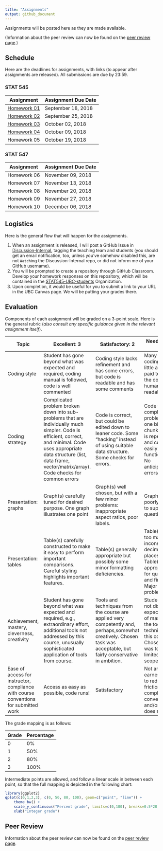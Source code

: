 ```yaml
---
title: "Assignments"
output: github_document
---
```


Assignments will be posted here as they are made available. 

(Information about the peer review can now be found on the [peer review page](peer-review.html).)

## Schedule

Here are the deadlines for assignments, with links (to appear after assignments are released). All submissions are due by 23:59.


### STAT 545

| Assignment                    | Assignment Due Date |
|-------------------------------|---------------------|
| [Homework 01](hw01/hw01.html) | September 18, 2018  |
| [Homework 02](hw02/hw02.html) | September 25, 2018  |
| [Homework 03](hw03/hw03.html) | October 02, 2018    |
| [Homework 04](hw04/hw04.html) | October 09, 2018    |
| Homework 05                   | October 19, 2018    |

### STAT 547

| Assignment  | Assignment Due Date |
|-------------|---------------------|
| Homework 06 | November 09, 2018   |
| Homework 07 | November 13, 2018   |
| Homework 08 | November 20, 2018   |
| Homework 09 | November 27, 2018   |
| Homework 10 | December 06, 2018   |


## Logistics

Here is the general flow that will happen for the assignments.

1.  When an assignment is released, I will post a GitHub Issue in [Discussion-Internal](https://github.com/STAT545-UBC/Discussion-Internal), tagging the teaching team and students (you should get an email notification, too, unless you've somehow disabled this, are not `Watch`ing the Discussion-Internal repo, or did not inform me of your GitHub username).
2.  You will be prompted to create a repository through GitHub Classroom. Develop your homework responses on this repository, which will be contained in the [STAT545-UBC-students](https://github.com/STAT545-UBC-students) Organization.
3.  Upon completion, it would be useful for you to submit a link to your URL in the UBC Canvas page. We will be putting your grades there.

## Evaluation

Components of each assignment will be graded on a 3-point scale. Here is the general rubric (*also consult any specific guidance given in the relevant assignment itself*).

Topic| Excellent: 3 | Satisfactory: 2 | Needs work: 1 |
|----| ------ |-------| -----|
|Coding style| Student has gone beyond what was expected and required, coding manual is followed, code is well commented | Coding style lacks refinement and has some errors, but code is readable and has some comments | Many errors in coding style, little attention paid to making the code human readable|
|Coding strategy| Complicated problem broken down into sub-problems that are individually much simpler. Code is efficient, correct, and minimal. Code uses appropriate data structure (list, data frame, vector/matrix/array). Code checks for common errors  | Code is correct, but could be edited down to leaner code. Some "hacking" instead of using suitable data structure. Some checks for errors. |   Code tackles complicated problem in one big chunk. Code is repetitive and could easily be functionalized. No anticipation of errors. |
|Presentation: graphs | Graph(s) carefully tuned for desired purpose. One graph illustrates one point | Graph(s) well chosen, but with a few minor problems: inappropriate aspect ratios, poor labels. | Graph(s) poorly chosen to support questions. |
|Presentation: tables | Table(s) carefully constructed to make it easy to perform important comparisons. Careful styling highlights important features. | Table(s) generally appropriate but possibly some minor formatting deficiencies.| Table(s) with too many, or inconsistent, decimal places. Table(s) not appropriate for questions and findings. Major display problems.|
|Achievement, mastery, cleverness, creativity|Student has gone beyond what was expected and required, e.g., extraordinary effort, additional tools not addressed by this course, unusually sophisticated application of tools from course.|Tools and techniques from the course are applied very competently and, perhaps,somewhat creatively. Chosen task was acceptable, but fairly conservative in ambition.|Student does not display the expected level of mastery of the tools and techniques in this course. Chosen task was too limited in scope.|
|Ease of access for instructor, compliance with course conventions for submitted work|Access as easy as possible, code runs! | Satisfactory | Not an earnest effort to reduce friction and comply with conventions  and/or code does not run|



The grade mapping is as follows:

| Grade | Percentage |
|-------|------------|
| 0 | 0% | 
| 1 | 50% | 
| 2 | 80% | 
| 3 | 100% |

Intermediate points are allowed, and follow a linear scale in between each point, so that the full mapping is depicted in the following chart:

```r
library(ggplot2)
qplot(c(0,1,2,3), c(0, 50, 80, 100), geom=c("point", "line")) +
    theme_bw() +
    scale_y_continuous("Percent grade", limits=c(0,100), breaks=0:5*20) +
    xlab("Integer grade")
```


## Peer Review

Information about the peer review can now be found on the [peer review page](peer-review.html).
